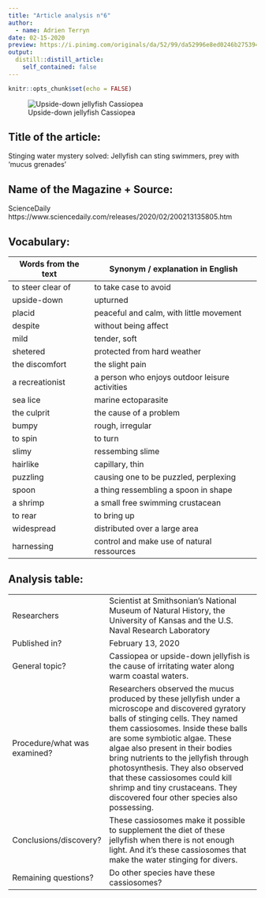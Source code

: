 ```yaml
---
title: "Article analysis n°6"
author:
  - name: Adrien Terryn
date: 02-15-2020
preview: https://i.pinimg.com/originals/da/52/99/da52996e8ed0246b275394800e7edb8b.jpg
output:
  distill::distill_article:
    self_contained: false
---
```


```r
knitr::opts_chunk$set(echo = FALSE)
```

![Upside-down jellyfish Cassiopea ](https://i.pinimg.com/originals/da/52/99/da52996e8ed0246b275394800e7edb8b.jpg)

## Title of the article:

Stinging water mystery solved: Jellyfish can sting swimmers, prey with 'mucus grenades'

## Name of the Magazine + Source:

 ScienceDaily  https://www.sciencedaily.com/releases/2020/02/200213135805.htm

## Vocabulary:

| Words from the text | Synonym / explanation in English               |
| ------------------- | ---------------------------------------------- |
| to steer clear of   | to take case to avoid                          |
| upside-down         | upturned                                       |
| placid              | peaceful and calm, with little movement        |
| despite             | without being affect                           |
| mild                | tender, soft                                   |
| shetered            | protected from hard weather                    |
| the discomfort      | the slight pain                                |
| a recreationist     | a person who enjoys outdoor leisure activities |
| sea lice            | marine ectoparasite                            |
| the culprit         | the cause of a problem                         |
| bumpy               | rough, irregular                               |
| to spin             | to turn                                        |
| slimy               | ressembing slime                               |
| hairlike            | capillary, thin                                |
| puzzling            | causing one to be puzzled, perplexing          |
|  spoon              | a thing ressembling a spoon in shape           |
| a shrimp            | a small free swimming crustacean               |
| to rear             | to bring up                                    |
| widespread          | distributed over a large area                  |
| harnessing          | control and make use of natural ressources     |

## Analysis table:

|                              |                                                                                                                                                                                                                                                                                                                                                                                                                                                  |
| ---------------------------- | ------------------------------------------------------------------------------------------------------------------------------------------------------------------------------------------------------------------------------------------------------------------------------------------------------------------------------------------------------------------------------------------------------------------------------------------------ |
| Researchers                  | Scientist at Smithsonian's National Museum of Natural History, the University of Kansas and the U.S. Naval Research Laboratory                                                                                                                                                                                                                                                                                                                   |
| Published in?                | February 13, 2020                                                                                                                                                                                                                                                                                                                                                                                                                                |
| General topic?               | Cassiopea or upside-down jellyfish is the cause of irritating water along warm coastal waters.                                                                                                                                                                                                                                                                                                                                                   |
| Procedure/what was examined? | Researchers observed the mucus produced by these jellyfish under a microscope and discovered gyratory balls of stinging cells. They named them cassiosomes. Inside these balls are some symbiotic algae. These algae also present in their bodies bring nutrients to the jellyfish through photosynthesis. They also observed that these cassiosomes could kill shrimp and tiny crustaceans. They discovered four other species also possessing. |
| Conclusions/discovery?       | These cassiosomes make it possible to supplement the diet of these jellyfish when there is not enough light. And it's these cassiosomes that make the water stinging for divers.                                                                                                                                                                                                                                                                 |
| Remaining questions?         | Do other species have these cassiosomes?                                                                                                                                                                                                                                                                                                                                                                                                         |






